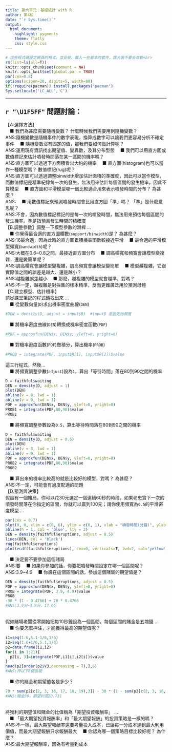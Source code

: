 ---
title: 第六單元：基礎統計 with R
author: 第4組
date: "`r Sys.time()`"
output: 
  html_document:
    highlight: pygments
    theme: flatly
    css: style.css
---

```{r results='hide', message=FALSE, warning=FALSE, echo=F}
# 這些程式碼設定網頁的格式，並安裝、載入一些基本的套件，請大家不要去改動<br>
rm(list=ls(all=T))
knitr::opts_chunk$set(comment = NA)
knitr::opts_knit$set(global.par = TRUE)
par(cex=0.8)
options(scipen=20, digits=5, width=80)
if(!require(pacman)) install.packages("pacman")
Sys.setlocale('LC_ALL','C')

```
<hr>

### <span style="font-size:22px">`r "\U1F5FF"` 問題討論：</span>  {data-height=250}
<p class="qiz">
【A.選擇方法】<br>
&emsp;■ 我們為甚麼需要隨機變數？ 什麼時候我們需要用到隨機變數？<br>
ANS:隨機變數是隨機事件的數字表現，換算成數字可以讓我們更容易分析不確定事件
&emsp;■ 隨機變數沒有固定的值，那我們要如何做計算呢？<br>
ANS:運用現有資訊找出期望值、變異數，及其分布型態
&emsp;■ 我們可以用直方圖或數值標記來估計噴發時間落在某一區間的機率嗎？<br>
ANS:直方圖可以透過下方面積看出大約的機率
&emsp;■ 直方圖(histogram)也可以當作一種模型嗎？ 數值標記(rug)呢？<br>
ANS:直方圖可以透過調整binwidth增加估計面積的準確度，因此可以當作模型，而數值標記是精準紀錄每一次的發生，無法用來估計每個區間的發生機率，因此不算模型
&emsp;■ 直方圖和平滑模型哪一個比較適合用來表示噴發時間的分布？ 為甚麼？<br>
ANS:
&emsp;■ 用數值標記來預測噴發時間會比用直方圖「準」嗎？ 「準」是什麼意思呢？<br>
ANS:不會，因為數值標記標記的是每一次的噴發時間，無法用來預估每個區間的發生機率。準是指預測發生時間的精確度
<br>
【B.調整參數】調整一下模型參數的滑桿 ...<br>
&emsp;■ 你覺得最合適的直方圖欄數(`support/binwidth`)是？ 為甚麼？<br>
ANS:16最合適，因為此時的直方圖累積機率函數較接近平滑
&emsp;■ 最合適的平滑模型頻寬(`bandwidth`)呢？<br>
ANS:大概在0.6~0.8之間，最接近直方圖分布
&emsp;■ 調高欄寬和頻寬會讓模型變複雜，還是變簡單呢？<br>
ANS:調高欄寬會讓模型變複雜，調高頻寬會讓模型變簡單
&emsp;■ 模型越複雜，它跟實際值之間的誤差是越大、還是越小？<br>
ANS:越複雜誤差越小
&emsp;■ 那麼，越複雜的模型就會越準，對嗎？<br>
ANS:不一定，越複雜是對採集的樣本精準，反而更難廣泛用於預測母體
<br>
【C.建立模型、估計機率】<br>
請從課堂筆記的程式碼找出來 ... <br>
&emsp;■ 從變數向量(`D`)求出機率密度曲線(`DEN`)<br>
```{r}
#DEN = density(D, adjust = input$B)  #inputB 是設定的頻寬
```

&emsp;■ 將機率密度曲線(`DEN`)轉換成機率密度函數(`PDF`)<br>
```{r}
#PDF = approxfun(DEN$x, DEN$y, yleft=0, yright=0)
```

&emsp;■ 對機率密度函數(`PDF`)做積分，算出機率(`PROB`)<br>
```{r}
#PROB = integrate(PDF, input$R[1], input$R[2])$value
```

這三行程式，然後...<br>
&emsp;■ 將頻寬調整參數(`adjust`)設為`1`，算出「等待時間」落在80到90之間的機率<br>
```{r}
D = faithful$waiting 
DEN = density(D, adjust = 1) 
plot(DEN)
abline(v = 8, lwd = 1)
abline(v = 9, lwd = 1)
PDF = approxfun(DEN$x, DEN$y, yleft=0, yright=0)
PROB1 = integrate(PDF,80,90)$value
PROB1
```

&emsp;■ 將頻寬調整參數設為`0.5`，算出等待時間落在80到90之間的機率<br>
```{r}
D = faithful$waiting 
DEN = density(D, adjust = 0.5) 
plot(DEN)
abline(v = 8, lwd = 1)
abline(v = 9, lwd = 1)
PDF = approxfun(DEN$x, DEN$y, yleft=0, yright=0)
PROB2 = integrate(PDF,80,90)$value
PROB2
```

&emsp;■ 算出來的機率比較高的就是比較好的模型，對嗎？ 為甚麼？<br>
ANS:不一定，可能會有過度配適的問題
<br>
【D.預測與決策】<br>
假設有一個賭局，你可以花30元選定一個連續60秒的時段，如果老忠實下一次的噴發時間落在你指定的區間，你就可以贏到100元；請你使用頻寬為`0.5`的平滑密度模型 ...<br>
```{r}
par(cex = 0.7)
plot(0, 0, xlim = c(0, 6), ylim = c(0, 1), xlab = "噴發時間(分鐘)", ylab = "密度 or (累計)機率", main = "分布、機率與密度")
abline(h = 1, col = 'blue', lty = 2)
DEN = density(faithful$eruptions, adjust = 0.5)
lines(DEN, col = 'black')
rug(faithful$eruptions)
plot(ecdf(faithful$eruptions), cex=0, verticals=T, lwd=2, col='yellow', add=T)
```

&emsp;■ 決定要不要參加這個賭局<br>
ANS:要
&emsp;■ 如果你參加的話，你要把噴發時間設定在哪一個區間呢？<br>
ANS:3.9~4.9
&emsp;■ 你設在這個區間的話，參加這個賭局的期望值是？<br>
```{r}
DEN = density(faithful$eruptions, adjust = 0.5) 
PDF = approxfun(DEN$x, DEN$y, yleft=0, yright=0)
PROB = integrate(PDF, 3.9, 4.9)$value
PROB
-30 * (1 - 0.4766) + 70 * 0.4766
#ANS:3.9分~4.9分，17.66
```


<br>
假如賭場老闆從零開始把每10秒鐘設為一個區間，每個區間的賭金是五塊錢 ...<br>
&emsp;■ 你要怎麼押注，才能獲得最高的期望值呢？<br>
```{r}
i1=seq(1.6,5.1-1/6,1/6)
i2=seq(1.6+1/6,5.1,1/6)
p2=data.frame(i1,i2)
for(i in 1:21){
  p2[i, 3]=integrate(PDF,i1[i],i2[i])$value
}
head(p2[order(p2$V3,decreasing = T),],6)
#ANS:押以下6個區間
```

&emsp;■ 你的賭金和期望值各是多少？<br>
```{r}
70 * sum(p2[c(2, 3, 16, 17, 18, 19),3]) - 30 * (1 - sum(p2[c(2, 3, 16, 17, 18, 19),3])) 
#ANS:賭金30，期望利潤20.731
```

<br>
將獲利的期望值和賭金的比值稱為「期望投資報酬率」 ...<br>
&emsp;■ 「最大期望投資報酬率」和「最大期望報酬」的投資策略是一樣的嗎？<br>
ANS:不一樣，最大期望報酬率還要考量投入成本，已讓每一分成本達到最大利用價值，而最大期望報酬只求報酬最大
&emsp;■ 你認為哪一個策略目標比較好呢？ 為什麼？<br>
ANS:最大期望報酬率，因為有考量到成本
<br>
</p class="qiz">



